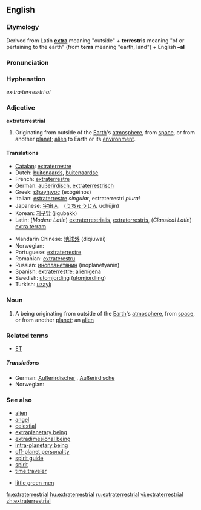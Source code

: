 ==English==
{{wikipedia}}

===Etymology===
Derived from Latin '''[[extra]]''' meaning "outside" + '''terrestris''' meaning "of or pertaining to the earth" (from '''terra''' meaning "earth, land") + English '''–al'''

===Pronunciation===
{{ipacregion|Canada}} {{ipac|ˌɛkstrətɚˈɛstriəl|en-ca-synth-extraterrestrial.ogg|CA synth}}

===Hyphenation===
''ex·tra·ter·res·tri·al''

===Adjective===
'''extraterrestrial'''

# Originating from outside of the [[Earth]]'s [[atmosphere]], from [[space]], or from another [[planet]]; [[alien]] to Earth or its [[environment]].

====Translations====
{{trans-top|originating from outside of the Earth}}
*[[Catalan]]: [[extraterrestre]]
*Dutch: [[buitenaards]], [[buitenaardse]]
*French: [[extraterrestre]]
*German: [[außerirdisch]], [[extraterrestrisch]]
*Greek: [[εξωγήινος]] (exōgéinos)
*Italian: [[estraterrestre]] ''singular'', estraterrestri ''plural''
*Japanese: [[宇宙人]]　([[うちゅうじん]] uchūjin)
*Korean: [[지구밖]] (jigubakk)
*Latin: (''Modern Latin'') [[extraterrestrialis]], [[extraterrestris]], (''Classical Latin'') [[extra terram]]
{{trans-mid}}
*Mandarin Chinese: [[地球外]] (diqiuwai)
*Norwegian: {{t-|no|utenomjordisk}}
*Portuguese: [[extraterrestre]]
*Romanian: [[extraterestru]]
*Russian: [[инопланетянин]] (inoplanetyanin)
*Spanish: [[extraterrestre]]; [[alienígena]]
*Swedish: [[utomjording]] ([[utomjordling]])
*Turkish: [[uzaylı]]
{{trans-bottom}}

===Noun===
{{en-noun}}

# A being originating from outside of the [[Earth]]'s [[atmosphere]], from [[space]], or from another [[planet]]; an [[alien]]

===Related terms===
*[[ET]]

=====Translations=====
{{trans-top|a being originating from outside of the Earth}}
*German: [[Außerirdischer]] {{m}}, [[Außerirdische]] {{f}}
*Norwegian: {{t-|no|utenomjordisk skapning|m}}
{{trans-mid}}
{{trans-bottom}}

===See also===
*[[alien]]
*[[angel]]
*[[celestial]]
*[[extraplanetary being]]
*[[extradimesional being]]
*[[intra-planetary being]]
*[[off-planet personality]]
*[[spirit guide]]
*[[spirit]]
*[[time traveler]]

*[[little green men]]


[[fr:extraterrestrial]]
[[hu:extraterrestrial]]
[[ru:extraterrestrial]]
[[vi:extraterrestrial]]
[[zh:extraterrestrial]]
